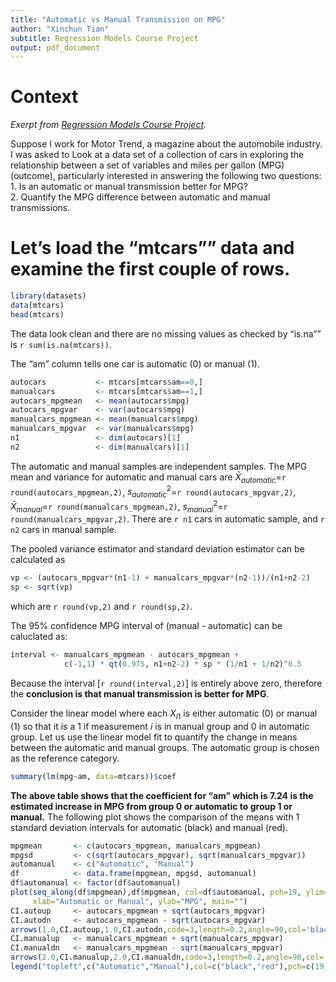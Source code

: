 ```yaml
---
title: "Automatic vs Manual Transmission on MPG"
author: "Xinchun Tian"
subtitle: Regression Models Course Project
output: pdf_document
---
```


# Context

*Exerpt from [Regression Models Course Project](https://class.coursera.org/regmods-015/human_grading/view/courses/973534/assessments/4/submissions).*

Suppose I work for Motor Trend, a magazine about the automobile industry. I was asked to Look at a data set of a collection of cars in exploring the relationship between a set of variables and miles per gallon (MPG) (outcome), particularly interested in answering the following two questions:  
1. Is an automatic or manual transmission better for MPG?  
2. Quantify the MPG difference between automatic and manual transmissions.

# Let's load the "mtcars"" data and examine the first couple of rows.
```r
library(datasets)
data(mtcars)
head(mtcars)
```

The data look clean and there are no missing values as checked by "is.na"" is `r sum(is.na(mtcars))`. 

The "am" column tells one car is automatic (0) or manual (1).
```r
autocars           <- mtcars[mtcars$am==0,]
manualcars         <- mtcars[mtcars$am==1,]
autocars_mpgmean   <- mean(autocars$mpg)
autocars_mpgvar    <- var(autocars$mpg)
manualcars_mpgmean <- mean(manualcars$mpg)
manualcars_mpgvar  <- var(manualcars$mpg)
n1                 <- dim(autocars)[1]
n2                 <- dim(manualcars)[1]
```

The automatic and manual samples are independent samples. The MPG mean and variance for automatic and manual cars are $\bar{X}_{automatic}$=`r round(autocars_mpgmean,2)`, $s^2_{automatic}$=`r round(autocars_mpgvar,2)`, $\bar{X}_{manual}$=`r round(manualcars_mpgmean,2)`, $s^2_{manual}$=`r round(manualcars_mpgvar,2)`. There are `r n1` cars in automatic sample, and `r n2` cars in manual sample.

The pooled variance estimator and standard deviation estimator can be calculated as
```r
vp <- (autocars_mpgvar*(n1-1) + manualcars_mpgvar*(n2-1))/(n1+n2-2)
sp <- sqrt(vp)
```
which are `r round(vp,2)` and `r round(sp,2)`.

The 95% confidence MPG interval of (manual - automatic) can be caluclated as:
```r
interval <- manualcars_mpgmean - autocars_mpgmean + 
            c(-1,1) * qt(0.975, n1+n2-2) * sp * (1/n1 + 1/n2)^0.5
```
Because the interval [`r round(interval,2)`] is entirely above zero, therefore the **conclusion is that manual transmission is better for MPG**.


Consider the linear model
\begin{equation}
Y_i = \beta_0 + X_{i1}\beta_1 + \epsilon_i,
\end{equation}
where each $X_{i1}$ is either automatic (0) or manual (1) so that
it is a 1 if measurement $i$ is in manual group and 0 in automatic group.
Let us use the linear model fit to quantify the change in means between the automatic
and manual groups. The automatic group is chosen as the reference category.
```r
summary(lm(mpg~am, data=mtcars))$coef
```
**The above table shows that the coefficient for "am" which is 7.24 is the estimated increase in MPG from group 0 or automatic to group 1 or manual.** The following plot shows the comparison of the means with 1 standard deviation intervals for automatic (black) and manual (red).

```r
mpgmean       <- c(autocars_mpgmean, manualcars_mpgmean)
mpgsd         <- c(sqrt(autocars_mpgvar), sqrt(manualcars_mpgvar))
automanual    <- c("Automatic", "Manual")
df            <- data.frame(mpgmean, mpgsd, automanual)
df$automanual <- factor(df$automanual)
plot(seq_along(df$mpgmean),df$mpgmean, col=df$automanual, pch=19, ylim=c(10,35),
     xlab="Automatic or Manual", ylab="MPG", main="")
CI.autoup     <- autocars_mpgmean + sqrt(autocars_mpgvar)
CI.autodn     <- autocars_mpgmean - sqrt(autocars_mpgvar)
arrows(1.0,CI.autoup,1.0,CI.autodn,code=3,length=0.2,angle=90,col='black')
CI.manualup   <- manualcars_mpgmean + sqrt(manualcars_mpgvar)
CI.manualdn   <- manualcars_mpgmean - sqrt(manualcars_mpgvar)
arrows(2.0,CI.manualup,2.0,CI.manualdn,code=3,length=0.2,angle=90,col='red')
legend("topleft",c("Automatic","Manual"),col=c("black","red"),pch=c(19,19), horiz=FALSE)
```
